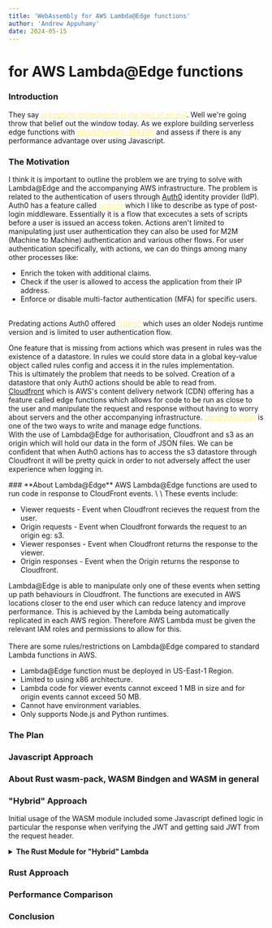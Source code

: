 ```yaml
---
title: 'WebAssembly for AWS Lambda@Edge functions'
author: 'Andrew Appuhamy'
date: 2024-05-15
---
```


# <WasmIcon/> for AWS Lambda@Edge functions <Summariser/>

### <span id="introduction" class="group flex gap-2 "> **Introduction** <a href="#introduction"> <LinkIcon class="hidden group-hover:block hover:fill-yellow-200"/> </a> </span>

They say <a href="https://www.youtube.com/watch?v=tKbV6BpH-C8" target="_blank" style="color:rgb(254 240 138); animation: pulse 2s cubic-bezier(0.4, 0, 0.6, 1) infinite;">*premature optimisation is the root of all evil*</a>. 
Well we're going throw that belief out the window today. As we explore building serverless edge functions with <a href="https://webassembly.org/" target="_blank" style="color:rgb(254 240 138); animation: pulse 2s cubic-bezier(0.4, 0, 0.6, 1) infinite;">*WebAssembly (WASM)*</a> and assess if there is any performance advantage over using Javascript.

### <span id="the-motivation" class="group flex gap-2 "> **The Motivation**  <a href="#the-motivation"> <LinkIcon class="hidden group-hover:block hover:fill-yellow-200"/> </a> </span>
I think it is important to outline the problem we are trying to solve with Lambda@Edge and the accompanying AWS infrastructure.
The problem is related to the authentication of users through [Auth0](https://auth0.com/) identity provider (IdP). Auth0 has a feature called <a href="https://auth0.com/docs/customize/actions/actions-overview" target="_blank" style="color:rgb(254 240 138); animation: pulse 2s cubic-bezier(0.4, 0, 0.6, 1) infinite;">*actions*</a> which I like to describe as type of post-login middleware. 
Essentially it is a flow that excecutes a sets of scripts before a user is issued an access token. Actions aren't limited to manipulating just user authentication they can also be used for M2M (Machine to Machine) authentication and various other flows.
For user authentication specifically, with actions, we can do things among many other processes like:
<br/>
<ul class="list-inside list-disc">
    <li>Enrich the token with additional claims.</li>
    <li>Check if the user is allowed to access the application from their IP address. </li>
    <li>Enforce or disable multi-factor authentication (MFA) for specific users.</li>
</ul>
<br/>
Predating actions Auth0 offered <a href="https://auth0.com/docs/customize/rules/create-rules" target="_blank" style="color:rgb(254 240 138); animation: pulse 2s cubic-bezier(0.4, 0, 0.6, 1) infinite;">*rules*</a> which uses an older Nodejs runtime version and is limited to user authentication flow.

One feature that is missing from actions which was present in rules was the existence of a datastore. In rules we could store data in a global key-value object called rules config and access it in the rules implementation.
<br/>
This is ultimately the problem that needs to be solved. Creation of a datastore that only Auth0 actions should be able to read from.
<br/>
[Cloudfront](https://aws.amazon.com/cloudfront/) which is AWS's content delivery network (CDN) offering has a feature called edge functions
which allows for code to be run as close to the user and manipulate the request and response without having to worry about servers and the other accompanying infrastructure.
<a href="https://auth0.com/docs/customize/rules/create-rules" target="_blank" style="color:rgb(254 240 138); animation: pulse 2s cubic-bezier(0.4, 0, 0.6, 1) infinite;">*Lambda@Edge*</a> is one of the two ways to write and manage edge functions.
<br/>
With the use of Lambda@Edge for authorisation, Cloudfront and s3 as an origin which will hold our data in the form of JSON files. 
We can be confident that when Auth0 actions has to access the s3 datastore through Cloudfront it will be pretty quick in order to not adversely affect the user experience when logging in.
<div class="max-w-full flex justify-center align-center">
    <Auth0ActionsDatastore/>
</div>
### <span id="about-lambda@edge" class="group flex gap-2 "> **About Lambda@Edge**  <a href="#about-lambda@edge"> <LinkIcon class="hidden group-hover:block hover:fill-yellow-200"/> </a> </span>
AWS Lambda@Edge functions are used to run code in response to CloudFront events. \
\
These events include:
<ul class="list-inside list-disc py-3">
    <li>Viewer requests - Event when Cloudfront recieves the request from the user.</li>
    <li>Origin requests - Event when Cloudfront forwards the request to an origin eg: s3.</li>
    <li>Viewer responses - Event when Cloudfront returns the response to the viewer.</li>
    <li>Origin responses - Event when the Origin returns the response to Cloudfront.</li>
</ul>

<div class="max-w-full flex justify-center align-center">
    <CloudfrontEvents/>
</div>

Lambda@Edge is able to manipulate only one of these events when setting up path behaviours in Cloudfront.
The functions are executed in AWS locations closer to the end user which can reduce latency and improve performance. 
This is achieved by the Lambda being automatically replicated in each AWS region. 
Therefore AWS Lambda must be given the relevant IAM roles and permissions to allow for this.\
\
There are some rules/restrictions on Lambda@Edge compared to standard Lambda functions in AWS.

<ul class="list-inside list-disc py-3">
    <li>Lambda@Edge function must be deployed in US-East-1 Region.</li>
    <li>Limited to using x86 architecture.</li>
    <li>Lambda code for viewer events cannot exceed 1 MB in size and for origin events cannot exceed 50 MB.</li>
    <li>Cannot have environment variables.</li>
    <li>Only supports Node.js and Python runtimes.</li>
</ul>

### <span id="the-plan" class="group flex gap-2 "> **The Plan**  <a href="#the-plan"> <LinkIcon class="hidden group-hover:block hover:fill-yellow-200"/> </a> </span>

### <span id="js-approach" class="group flex gap-2 "> **Javascript Approach**  <a href="#js-approach"> <LinkIcon class="hidden group-hover:block hover:fill-yellow-200"/> </a> </span>

### <span id="about-wasm" class="group flex gap-2 "> **About Rust wasm-pack, WASM Bindgen and WASM in general**  <a href="#about-wasm"> <LinkIcon class="hidden group-hover:block hover:fill-yellow-200"/> </a> </span>

### <span id="hybrid-approach" class="group flex gap-2 "> **"Hybrid" Approach**  <a href="#hybrid-approach"> <LinkIcon class="hidden group-hover:block hover:fill-yellow-200"/> </a> </span>

Initial usage of the WASM module included some Javascript defined logic in particular the response when verifying the JWT and getting said JWT from the request header.

<details id="wasm-hybrid-lambda">
    <summary>
        <strong>The Rust <WasmIcon/> Module for "Hybrid" Lambda</strong>
    </summary>
<div id="wasm-hybrid-lambda-code">
```rust
#[derive(Debug)]
pub enum Status {
    Ok,
    Unauthorized,
    Forbidden,
}

impl fmt::Display for Status {
    fn fmt(&self, f: &mut fmt::Formatter) -> fmt::Result {
        match *self {
            Status::Ok => write!(f, "200"),
            Status::Unauthorized => write!(f, "401"),
            Status::Forbidden => write!(f, "403"),
        }
    }
}

const JWT_SECRET: &'static str = env!("JWT_SECRET");

#[wasm_bindgen]
pub fn verify(token: &str) -> String {
    
    let decoded_token = decode::<Claims>(&token, &DecodingKey::from_secret(JWT_SECRET.as_ref()), &Validation::new(Algorithm::HS256));
    let valid_permissions = vec!["view:data"];
    match decoded_token {
        Ok(token_data) => {
            console_log!("{:?}", token_data.claims);
            if token_data.claims.permissions.iter().all(|permission| valid_permissions.contains(&permission.as_str())) {
                return Status::Ok.to_string();
            } else {
                return Status::Forbidden.to_string();
            }
        },
        Err(e) => {
            console_log!("{}",e);
            return Status::Unauthorized.to_string();
        }
    }
}
```
</div>
</details>

<details id="js-hybrid-lambda">
<summary>
    <strong>The "Hybrid" Lambda</strong>
</summary>
<div id="js-hybrid-lambda-code">
```javascript
import { verify } from 'rust-edge-lambda';

export const handler = async (event, _context, callback) => {
    let authToken = '';
    const request = event.Records[0].cf.request;

    if (request.headers['authorization'])
        authToken = request.headers['authorization'][0].value.replace("Bearer ", "")

    try {
        const verifyTokenResponse = verify(authToken);
        switch (verifyTokenResponse) {
            case '401':
                response.status = '401';
                response.statusDescription = 'Unauthorized';
                response.body = JSON.stringify({ error: 'Invalid token' });
                break;
            case '403':
                response.status = '403';
                response.statusDescription = 'Forbidden';
                break;
            case '200':
                callback(null, request);
            default:
                break;
        }
    }

    catch(error) {
        console.error(error);
        response.status = '401';
        response.statusDescription = 'Unauthorized';
        response.body = JSON.stringify({ error: 'Invalid token' });
    }

    callback(null, response);
}
```
</div>
</details>

### <span id="rust-approach" class="group flex gap-2 "> **Rust Approach**  <a href="#rust-approach"> <LinkIcon class="hidden group-hover:block hover:fill-yellow-200"/> </a> </span>

### <span id="perf-comparison" class="group flex gap-2 "> **Performance Comparison**  <a href="#perf-comparison"> <LinkIcon class="hidden group-hover:block hover:fill-yellow-200"/> </a> </span>

### <span id="conclusion" class="group flex gap-2 "> **Conclusion**  <a href="#conclusion"> <LinkIcon class="hidden group-hover:block hover:fill-yellow-200"/> </a> </span>